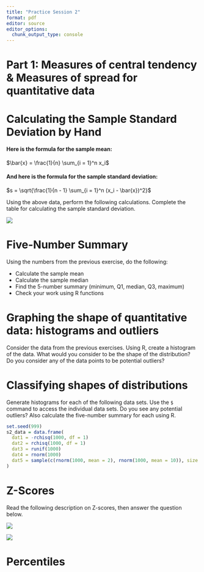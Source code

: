 ```yaml
---
title: "Practice Session 2"
format: pdf
editor: source
editor_options: 
  chunk_output_type: console
---
```


# Part 1:   Measures of central tendency 	&  Measures of spread for quantitative data	

# Calculating the Sample Standard Deviation by Hand

#### Here is the formula for the sample mean:

$\bar{x} = \frac{1}{n} \sum_{i = 1}^n x_i$

#### And here is the formula for the sample standard deviation:

$s = \sqrt{\frac{1}{n - 1} \sum_{i = 1}^n (x_i - \bar{x})^2}$


Using the above data, perform the following calculations. Complete the table
for calculating the sample standard deviation.

![](s_calc.png) 

# Five-Number Summary

Using the numbers from the previous exercise, do the following:

* Calculate the sample mean
* Calculate the sample median
* Find the 5-number summary (minimum, Q1, median, Q3, maximum)
* Check your work using R functions 

# Graphing the shape of quantitative data: histograms and outliers

Consider the data from the previous exercises. Using R, create a histogram of the data. What would you consider to be the shape of the distribution? Do you consider any of the data points to be potential outliers?

# Classifying shapes of distributions

Generate histograms for each of the following data sets. Use the `$` command to access the individual data sets. Do you see any potential outliers? Also calculate the five-number summary for each using R.

```r
set.seed(999)
s2_data = data.frame(
  dat1 = -rchisq(1000, df = 1)
  dat2 = rchisq(1000, df = 1)
  dat3 = runif(1000)
  dat4 = rnorm(1000)
  dat5 = sample(c(rnorm(1000, mean = 2), rnorm(1000, mean = 10)), size = 1000)
)
```

# Z-Scores

Read the following description on Z-scores, then answer the question below.

![](z_score.png)

![](weather.png)


# Percentiles




